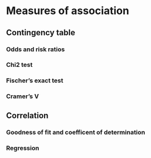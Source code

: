 # Measures of association

## Contingency table

### Odds and risk ratios

### Chi2 test

### Fischer's exact test

### Cramer's V

## Correlation

### Goodness of fit and coefficent of determination 

### Regression
